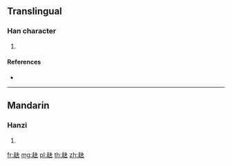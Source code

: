{{character info/new}}
==Translingual==

===Han character===
{{Han char|rn=156|rad=走|as=04|sn=11|four=45803|canj=GODK}}

# {{defn|Han|sort=走04}}

====References====
* {{Han ref|kx=1215.380|dkj=37069|dj=1684.170|hdz=53479.080|uh=8D7D|ud=36221|bh=D7D3|bd=55251}}

----

==Mandarin==

===Hanzi===
{{cmn-hanzi|pin=[[jué]] ([[jue2]])|wg=chüeh<sup>2</sup>}}

# {{defn|lang=cmn|sort=走04}}

[[fr:赽]]
[[mg:赽]]
[[pl:赽]]
[[th:赽]]
[[zh:赽]]